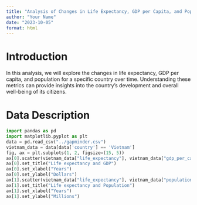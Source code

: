 ---
title: "Analysis of Changes in Life Expectancy, GDP per Capita, and Population"
author: "Your Name"
date: "2023-10-05"
format: html
---

# Introduction

In this analysis, we will explore the changes in life expectancy, GDP per capita, and population for a specific country over time. Understanding these metrics can provide insights into the country's development and overall well-being of its citizens.

# Data Description

```{python}
import pandas as pd
import matplotlib.pyplot as plt
data = pd.read_csv("../gapminder.csv")
vietnam_data = data[data['country'] == 'Vietnam']
fig, ax = plt.subplots(1, 2, figsize=(15, 5))
ax[0].scatter(vietnam_data["life_expectancy"], vietnam_data["gdp_per_capita"])
ax[0].set_title("Life expectancy and GDP")
ax[0].set_xlabel("Years")
ax[0].set_ylabel("Dollars")
ax[1].scatter(vietnam_data["life_expectancy"], vietnam_data["population_millions"])
ax[1].set_title("Life expectancy and Population")
ax[1].set_xlabel("Years")
ax[1].set_ylabel("Millions")
```
